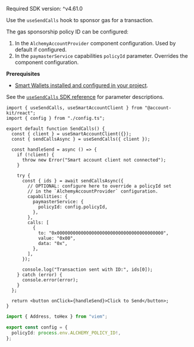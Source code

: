 <Info>Required SDK version: ^v4.61.0</Info>

Use the `useSendCalls` hook to sponsor gas for a transaction.

The gas sponsorship policy ID can be configured:

1. In the `AlchemyAccountProvider` component configuration. Used by default if configured.
2. In the `paymasterService` capabilities `policyId` parameter. Overrides the component configuration.

**Prerequisites**

- [Smart Wallets installed and configured in your project](/wallets/pages/react/setup.mdx).

See the [`useSendCalls` SDK reference](/wallets/reference/account-kit/react/hooks/useSendCalls) for parameter descriptions.

<CodeBlocks>

```tsx title="sendCalls.tsx" focus={5-6,14-21}
import { useSendCalls, useSmartAccountClient } from "@account-kit/react";
import { config } from "./config.ts";

export default function SendCalls() {
  const { client } = useSmartAccountClient({});
  const { sendCallsAsync } = useSendCalls({ client });

  const handleSend = async () => {
    if (!client) {
      throw new Error("Smart account client not connected");
    }

    try {
      const { ids } = await sendCallsAsync({
        // OPTIONAL: configure here to override a policyId set
        // in the `AlchemyAccountProvider` configuration.
        capabilities: {
          paymasterService: {
            policyId: config.policyId,
          },
        },
        calls: [
          {
            to: "0x0000000000000000000000000000000000000000",
            value: "0x00",
            data: "0x",
          },
        ],
      });

      console.log("Transaction sent with ID:", ids[0]);
    } catch (error) {
      console.error(error);
    }
  };

  return <button onClick={handleSend}>Click to Send</button>;
}
```

```ts title="config.ts"
import { Address, toHex } from "viem";

export const config = {
  policyId: process.env.ALCHEMY_POLICY_ID!,
};
```

</CodeBlocks>
